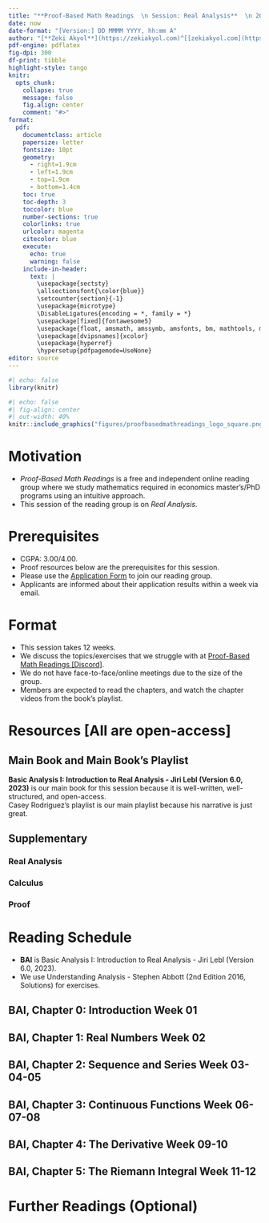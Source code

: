 ---
title: "**Proof-Based Math Readings  \n Session: Real Analysis**  \n 2023 Summer"
date: now
date-format: "[Version:] DD MMMM YYYY, hh:mm A"
author: "[**Zeki Akyol**](https://zekiakyol.com)^[[zekiakyol.com](https://zekiakyol.com)]  \n Department of Economics  \n Istanbul Technical University  \n [Click here for the most recent versions of the syllabuses](https://github.com/zekiakyol/proof-based-math-readings)"
pdf-engine: pdflatex
fig-dpi: 300
df-print: tibble
highlight-style: tango
knitr:
  opts_chunk: 
    collapse: true
    message: false
    fig.align: center
    comment: "#>"
format:
  pdf: 
    documentclass: article
    papersize: letter
    fontsize: 10pt
    geometry: 
      - right=1.9cm
      - left=1.9cm
      - top=1.9cm
      - bottom=1.4cm
    toc: true
    toc-depth: 3
    toccolor: blue
    number-sections: true
    colorlinks: true
    urlcolor: magenta
    citecolor: blue
    execute:
      echo: true
      warning: false
    include-in-header: 
      text: |
        \usepackage{sectsty}
        \allsectionsfont{\color{blue}}
        \setcounter{section}{-1}
        \usepackage{microtype}
        \DisableLigatures{encoding = *, family = *}
        \usepackage[fixed]{fontawesome5}
        \usepackage{float, amsmath, amssymb, amsfonts, bm, mathtools, mathastext}
        \usepackage[dvipsnames]{xcolor}
        \usepackage{hyperref}
        \hypersetup{pdfpagemode=UseNone}
editor: source
---

```{r}
#| echo: false
library(knitr)
```

```{r}
#| echo: false
#| fig-align: center
#| out-width: 40%
knitr::include_graphics("figures/proofbasedmathreadings_logo_square.png")
```

\newpage

# Motivation 

- *Proof-Based Math Readings* is a free and independent online reading group where we study mathematics required in economics master's/PhD programs using an intuitive approach.
- This session of the reading group is on *Real Analysis*.

# Prerequisites

- CGPA: 3.00/4.00.
- Proof resources below are the prerequisites for this session.
- Please use the [\faLink Application Form](https://docs.google.com/forms/d/e/1FAIpQLSf3OxwYuAwiDXMVTCQ_x3FTtKnHmRRkl_SXlpdfqTDty06PxQ/viewform) to join our reading group.
- Applicants are informed about their application results within a week via email.

# Format

- This session takes 12 weeks.
- We discuss the topics/exercises that we struggle with at [\faDiscord Proof-Based Math Readings \[Discord\]](https://discord.com).
- We do not have face-to-face/online meetings due to the size of the group.
- Members are expected to read the chapters, and watch the chapter videos from the book's playlist.

# Resources [All are open-access]

## Main Book and Main Book's Playlist

**Basic Analysis I: Introduction to Real Analysis - Jiri Lebl (Version 6.0, 2023)** is our main book for this session because it is well-written, well-structured, and open-access.  
Casey Rodriguez's playlist is our main playlist because his narrative is just great.

\begin{itemize}
  \item[\faBook] \href{https://www.jirka.org/ra}{Basic Analysis I: Introduction to Real Analysis - Jiri Lebl (Version 6.0, 2023)}
  \item[\faYoutube] \href{https://www.youtube.com/playlist?list=PLUl4u3cNGP61O7HkcF7UImpM0cR_L2gSw}{Basic Analysis I: Introduction to Real Analysis - Jiri Lebl (Version 6.0, 2023, Playlist by Casey Rodriguez)}
  \item[\faBook] \href{https://ocw.mit.edu/courses/18-100a-real-analysis-fall-2020/resources/mit18_100af20_lec_full2/}{Basic Analysis I: Introduction to Real Analysis - Jiri Lebl (Version 6.0, 2023, Notes by Casey Rodriguez)}
\end{itemize}

## Supplementary

### Real Analysis

\begin{itemize}
  \item[\faYoutube] \href{https://www.youtube.com/playlist?list=PLztBpqftvzxWo4HxUYV58ENhxHV32Wxli}{Real Analysis - Wrath of Math (2024)} $\quad \rightarrow$ Start with this playlist if you find the main book challenging
  \item[\faYoutube] \href{https://www.youtube.com/playlist?list=PL22w63XsKjqxqaF-Q7MSyeSG1W1_xaQoS}{Real Analysis - Michael Penn (2021)}
  \item[\faYoutube] \href{https://www.youtube.com/playlist?list=PLysi2xmniDSzz6xT7IzOifpoexeKccThh}{Understanding Analysis - Stephen Abbott (2nd Edition 2016, Playlist by Marc Renault)}
  \item[\faBook] \href{https://uli.rocks/abbott}{Understanding Analysis - Stephen Abbott (2nd Edition 2016, Solutions by Ulisse Mini, Jesse Liby)}
\end{itemize}

### Calculus

\begin{itemize}
  \item[\faYoutube] \href{https://www.youtube.com/playlist?list=PLZHQObOWTQDMsr9K-rj53DwVRMYO3t5Yr}{Essence of Calculus - 3Blue1Brown (2023)}
  \item[\faBook\faYoutube] \href{https://ocw.mit.edu/courses/18-01-single-variable-calculus-fall-2006}{Single Variable Calculus - David Jerison (2006)} and \href{https://ocw.mit.edu/courses/18-02-multivariable-calculus-fall-2007}{Multivariable Calculus - Denis Auroux (2007)}
  \item[\faCalculator] \href{https://www.geogebra.org/m/f08hfjvx}{Sequences and Series Calculator - Geogebra} and \href{https://www.geogebra.org/graphing}{Function Graph - Geogebra}
\end{itemize}

### Proof

\begin{itemize}
  \item[\faBook] \href{https://richardhammack.github.io/BookOfProof/}{Book of Proof - Richard Hammack (3.3 Edition, 2022)}
  \item[\faYoutube] \href{https://www.youtube.com/@jeremy9959/playlists?view=50&sort=dd&shelf_id=5}{Book of Proof - Richard Hammack (3.3 Edition, 2022, Playlist by Jeremy Teitelbaum, Chapters 1-12)}
  \item[\faYoutube] \href{https://www.youtube.com/playlist?list=PLVMgvCDIRy1x00m7Oo9XzEkDDACeEK_m-}{Book of Proof - Richard Hammack (3.3 Edition, 2022, Playlist by Michael Penn, Chapters 1-14)}
\end{itemize}

\newpage

# Reading Schedule

- **BAI** is Basic Analysis I: Introduction to Real Analysis - Jiri Lebl (Version 6.0, 2023).
- We use Understanding Analysis - Stephen Abbott (2nd Edition 2016, Solutions) for exercises.

::: {.callout-tip icon=false}
## **\faBook BAI, Chapter 0: Introduction \hfill Week 01 \faCalendar* **

\begin{itemize}
  \item[] List of Notation (Page 309-312)
  \item[] \textbf{0.1} About this book
  \item[] \textbf{0.2} About analysis
  \item[] \textbf{0.3} Basic set theory
\end{itemize}
:::

::: {.callout-tip icon=false}
## **\faBook BAI, Chapter 1: Real Numbers \hfill Week 02 \faCalendar* **

\begin{itemize}
  \item[] \textbf{1.1} Basic properties
  \item[] \textbf{1.2} The set of real numbers
  \item[] \textbf{1.3} Absolute value and bounded functions
  \item[] \textbf{1.4} Intervals and the size of $\mathbb{R}$
\end{itemize}
:::

::: {.callout-tip icon=false}
## **\faBook BAI, Chapter 2: Sequence and Series \hfill Week 03-04-05 \faCalendar* **

\begin{itemize}
  \item[] \textbf{2.1} Sequences and limits
  \item[] \textbf{2.2} Facts about limits of sequences
  \item[] \textbf{2.3} Limit superior, limit inferior, and Bolzano-Weierstrass
  \item[] \textbf{2.4} Cauchy sequences
  \item[] \textbf{2.5} Series
\end{itemize}
:::

::: {.callout-tip icon=false}
## **\faBook BAI, Chapter 3: Continuous Functions \hfill Week 06-07-08 \faCalendar* **

\begin{itemize}
  \item[] \textbf{3.1} Limits of functions
  \item[] \textbf{3.2} Continuous functions
  \item[] \textbf{3.3} Extreme and intermediate value theorems
  \item[] \textbf{3.4} Uniform continuity
\end{itemize}
:::

::: {.callout-tip icon=false}
## **\faBook BAI, Chapter 4: The Derivative \hfill Week 09-10 \faCalendar* **

\begin{itemize}
  \item[] \textbf{4.1} The derivative
  \item[] \textbf{4.2} Mean value theorem
  \item[] \textbf{4.3} Taylor's theorem
\end{itemize}
:::

::: {.callout-tip icon=false}
## **\faBook BAI, Chapter 5: The Riemann Integral \hfill Week 11-12 \faCalendar* **

\begin{itemize}
  \item[] \textbf{5.1} The Riemann integral
  \item[] \textbf{5.2} Properties of the integral
  \item[] \textbf{5.3} Fundamental theorem of calculus
\end{itemize}
:::

# Further Readings (Optional)

::: {.callout-note icon=false}
## 
\begin{itemize}
  \item[\faYoutube] \href{https://www.youtube.com/playlist?list=PLUl4u3cNGP613ULTyHAqz04niYf722x7S}{Introduction To Metric Spaces - Paige Bright (2023)}
\end{itemize}
:::
